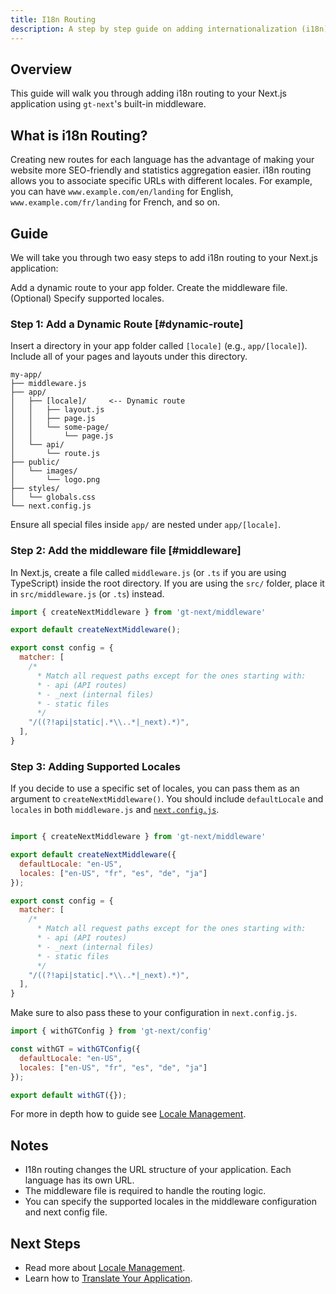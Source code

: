 ```yaml
---
title: I18n Routing
description: A step by step guide on adding internationalization (i18n) routing to your application
---
```


## Overview
This guide will walk you through adding i18n routing to your Next.js application using `gt-next`'s built-in middleware.

## What is i18n Routing?

Creating new routes for each language has the advantage of making your website more SEO-friendly and statistics aggregation easier.
i18n routing allows you to associate specific URLs with different locales.
For example, you can have `www.example.com/en/landing` for English, `www.example.com/fr/landing` for French, and so on.


## Guide

We will take you through two easy steps to add i18n routing to your Next.js application:

<Steps>
    <Step>
        Add a dynamic route to your app folder.
    </Step>
    <Step>
        Create the middleware file.
    </Step>
    <Step>
        (Optional) Specify supported locales.
    </Step>
</Steps>


### Step 1: Add a Dynamic Route [#dynamic-route]

Insert a directory in your app folder called `[locale]` (e.g., `app/[locale]`).
Include all of your pages and layouts under this directory.

```
my-app/
├── middleware.js
├── app/
│   ├── [locale]/     <-- Dynamic route
│   │   ├── layout.js
│   │   ├── page.js
│   │   └── some-page/
│   │       └── page.js
│   └── api/
│       └── route.js
├── public/
│   └── images/
│       └── logo.png
├── styles/
│   └── globals.css
└── next.config.js
```

Ensure all special files inside `app/` are nested under `app/[locale]`.



### Step 2: Add the middleware file [#middleware]

In Next.js, create a file called `middleware.js` (or `.ts` if you are using TypeScript) inside the root directory.
If you are using the `src/` folder, place it in `src/middleware.js` (or `.ts`) instead.

```js title="middleware.js" copy
import { createNextMiddleware } from 'gt-next/middleware'

export default createNextMiddleware();

export const config = {
  matcher: [
    /*
      * Match all request paths except for the ones starting with:
      * - api (API routes)
      * - _next (internal files)
      * - static files
      */
    "/((?!api|static|.*\\..*|_next).*)",
  ],
}
```



### Step 3: Adding Supported Locales

If you decide to use a specific set of locales, you can pass them as an argument to `createNextMiddleware()`.
You should include `defaultLocale` and `locales` in both `middleware.js` and [`next.config.js`](/docs/next/reference/locale-management#include-locales).

```js title="middleware.js" copy

import { createNextMiddleware } from 'gt-next/middleware'

export default createNextMiddleware({
  defaultLocale: "en-US",
  locales: ["en-US", "fr", "es", "de", "ja"]
});

export const config = {
  matcher: [
    /*
      * Match all request paths except for the ones starting with:
      * - api (API routes)
      * - _next (internal files)
      * - static files
      */
    "/((?!api|static|.*\\..*|_next).*)",
  ],
}
```

Make sure to also pass these to your configuration in `next.config.js`.

```js title="next.config.js" copy
import { withGTConfig } from 'gt-next/config'

const withGT = withGTConfig({
  defaultLocale: "en-US",
  locales: ["en-US", "fr", "es", "de", "ja"]
});

export default withGT({});
```

For more in depth how to guide see [Locale Management](/docs/next/reference/locale-management).


## Notes
 * I18n routing changes the URL structure of your application. Each language has its own URL.
 * The middleware file is required to handle the routing logic.
 * You can specify the supported locales in the middleware configuration and next config file.

## Next Steps
 * Read more about [Locale Management](/docs/next/reference/locale-management).
 * Learn how to [Translate Your Application](/docs/next/reference/translate-your-application).